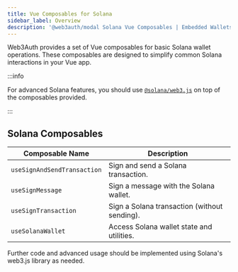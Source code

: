 ```yaml
---
title: Vue Composables for Solana
sidebar_label: Overview
description: '@web3auth/modal Solana Vue Composables | Embedded Wallets'
---
```


Web3Auth provides a set of Vue composables for basic Solana wallet operations. These composables are designed to simplify common Solana interactions in your Vue app.

:::info

For advanced Solana features, you should use [`@solana/web3.js`](https://solana-labs.github.io/solana-web3.js/) on top of the composables provided.

:::

## Solana Composables

| Composable Name             | Description                                  |
| --------------------------- | -------------------------------------------- |
| `useSignAndSendTransaction` | Sign and send a Solana transaction.          |
| `useSignMessage`            | Sign a message with the Solana wallet.       |
| `useSignTransaction`        | Sign a Solana transaction (without sending). |
| `useSolanaWallet`           | Access Solana wallet state and utilities.    |

Further code and advanced usage should be implemented using Solana's web3.js library as needed.
